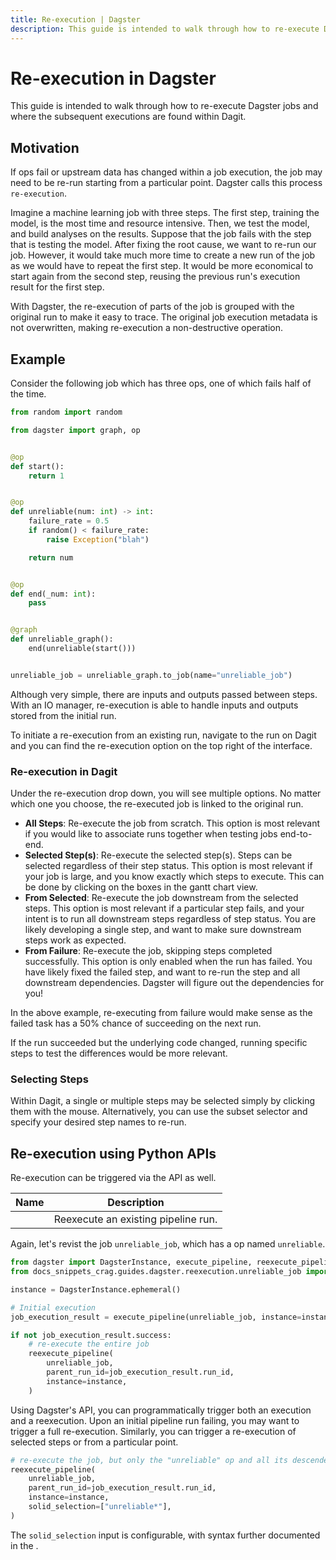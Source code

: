 ```yaml
---
title: Re-execution | Dagster
description: This guide is intended to walk through how to re-execute Dagster jobs and where the subsequent executions are found within Dagit.
---
```


# Re-execution in Dagster

This guide is intended to walk through how to re-execute Dagster jobs and where the subsequent executions are found within Dagit.

## Motivation

If ops fail or upstream data has changed within a job execution, the job may need to be re-run starting from a particular point. Dagster calls this process `re-execution`.

Imagine a machine learning job with three steps. The first step, training the model, is the most time and resource intensive. Then, we test the model, and build analyses on the results. Suppose that the job fails with the step that is testing the model. After fixing the root cause, we want to re-run our job. However, it would take much more time to create a new run of the job as we would have to repeat the first step. It would be more economical to start again from the second step, reusing the previous run's execution result for the first step.

With Dagster, the re-execution of parts of the job is grouped with the original run to make it easy to trace. The original job execution metadata is not overwritten, making re-execution a non-destructive operation.

## Example

Consider the following job which has three ops, one of which fails half of the time.

```python file=/guides/dagster/reexecution/unreliable_job.py
from random import random

from dagster import graph, op


@op
def start():
    return 1


@op
def unreliable(num: int) -> int:
    failure_rate = 0.5
    if random() < failure_rate:
        raise Exception("blah")

    return num


@op
def end(_num: int):
    pass


@graph
def unreliable_graph():
    end(unreliable(start()))


unreliable_job = unreliable_graph.to_job(name="unreliable_job")
```

Although very simple, there are inputs and outputs passed between steps. With an IO manager, re-execution is able to handle inputs and outputs stored from the initial run.

To initiate a re-execution from an existing run, navigate to the run on Dagit and you can find the re-execution option on the top right of the interface.

### Re-execution in Dagit

Under the re-execution drop down, you will see multiple options. No matter which one you choose, the re-executed job is linked to the original run.

- **All Steps**: Re-execute the job from scratch. This option is most relevant if you would like to associate runs together when testing jobs end-to-end.
- **Selected Step(s)**: Re-execute the selected step(s). Steps can be selected regardless of their step status. This option is most relevant if your job is large, and you know exactly which steps to execute. This can be done by clicking on the boxes in the gantt chart view.
- **From Selected**: Re-execute the job downstream from the selected steps. This option is most relevant if a particular step fails, and your intent is to run all downstream steps regardless of step status. You are likely developing a single step, and want to make sure downstream steps work as expected.
- **From Failure**: Re-execute the job, skipping steps completed successfully. This option is only enabled when the run has failed. You have likely fixed the failed step, and want to re-run the step and all downstream dependencies. Dagster will figure out the dependencies for you!

In the above example, re-executing from failure would make sense as the failed task has a 50% chance of succeeding on the next run.

If the run succeeded but the underlying code changed, running specific steps to test the differences would be more relevant.

### Selecting Steps

Within Dagit, a single or multiple steps may be selected simply by clicking them with the mouse. Alternatively, you can use the subset selector and specify your desired step names to re-run.

## Re-execution using Python APIs

Re-execution can be triggered via the API as well.

| Name                                                                                       | Description                         |
| ------------------------------------------------------------------------------------------ | ----------------------------------- |
| <PyObject module="dagster" object="reexecute_pipeline" displayText="reexecute_pipeline" /> | Reexecute an existing pipeline run. |

Again, let's revist the job `unreliable_job`, which has a op named `unreliable`.

```python file=/guides/dagster/reexecution/reexecution_api.py endbefore=end_initial_execution_marker
from dagster import DagsterInstance, execute_pipeline, reexecute_pipeline
from docs_snippets_crag.guides.dagster.reexecution.unreliable_job import unreliable_job

instance = DagsterInstance.ephemeral()

# Initial execution
job_execution_result = execute_pipeline(unreliable_job, instance=instance)

if not job_execution_result.success:
    # re-execute the entire job
    reexecute_pipeline(
        unreliable_job,
        parent_run_id=job_execution_result.run_id,
        instance=instance,
    )
```

Using Dagster's API, you can programmatically trigger both an execution and a reexecution. Upon an initial pipeline run failing, you may want to trigger a full re-execution. Similarly, you can trigger a re-execution of selected steps or from a particular point.

```python file=/guides/dagster/reexecution/reexecution_api.py startafter=start_partial_execution_marker endbefore=end_partial_execution_marker
# re-execute the job, but only the "unreliable" op and all its descendents
reexecute_pipeline(
    unreliable_job,
    parent_run_id=job_execution_result.run_id,
    instance=instance,
    solid_selection=["unreliable*"],
)
```

The `solid_selection` input is configurable, with syntax further documented in the <PyObject module="dagster" object="reexecute_pipeline" displayText="API docs" />.

